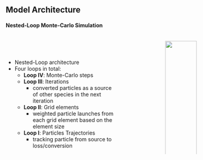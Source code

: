 ## Model Architecture {transition="fade-in"}
#### Nested-Loop Monte-Carlo Simulation

:::: {.columns}

::: {.column width=45%}

</br></br>

* Nested-Loop architecture
* Four loops in total:
  - **Loop IV**: Monte-Carlo steps
  - **Loop III**: Iterations
    + converted particles as a source of other species in the next iteration
  - **Loop II**: Grid elements
    + weighted particle launches from each grid element based on the element size
  - **Loop I**: Particles Trajectories
    + tracking particle from source to loss/conversion

:::

::: {.column width=5%}
:::

::: {.column}

::: {.r-stack}
![](../imgs/model_architecture/loop_IV.svg){.fragment fragment-index=1 width=100% .fade-in-then-out}

![](../imgs/model_architecture/loop_III.svg){.fragment fragment-index=2 width=100% .fade-in-then-out}

![](../imgs/model_architecture/loop_II.svg){.fragment fragment-index=3 width=100% .fade-in-then-out}

![](../imgs/model_architecture/loop_I.svg){.fragment fragment-index=4 width=100% .fade-in}
:::

:::
::::